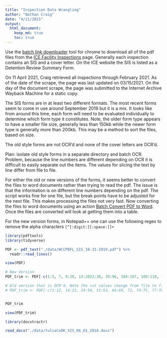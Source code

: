 ```yaml
---
title: "Inspection Data Wrangling"
author: "Nathan Craig"
date: "4/11/2021"
output: 
  html_document:
    keep_md: true
    toc: true
---
```

Use the [batch link downloader](https://chrome.google.com/webstore/detail/batch-link-downloader/aiahkbnnpafepcgnhhecilboebmmolnn/) tool for chrome to download all of the pdf files from the [ICE Facility Inspections](https://www.ice.gov/detain/facility-inspections) page. Generally each inspection contains an SIS and a cover letter. On the ICE website the SIS is listed as a Detention Review Summary Form.

On 11 April 2021, Craig retrieved all inspections through February 2021. As of the date of the scrape, the page was last updated on 03/15/2021. On the day of the document scrape, the page was submitted to the Internet Archive Wayback Machine for a static copy.


The SIS forms are in at least two different formats. The most recent forms seem to come in use around September 2019 but it is a mix. It looks like from around this time, each form will need to be evaluated individually to determine which form type it constitutes. Note, the older form type appears to have a smaller file size, generally less than 150kb while the newer form type is generally more than 200kb. This may be a method to sort the files, based on size.

The old style forms are not OCR'd and none of the cover letters are OCR'd.

Plan: isolate old style forms in a separate directory and batch OCR. Problem, because the line numbers are different depending on OCR it is difficult to easily separate out the items. The values for slicing the text by line differ from file to file.


For either the old or new versions of the forms, it seems better to convert the files to word documents rather than trying to read the pdf. The issue is that the information is on different line numbers depending on the pdf. The script works fine for one file, but the break points have to be adjusted for the next file. This makes processing the files not very fast. Now converting the files to word documents using an action [Batch Convert PDF to Word](https://community.adobe.com/t5/acrobat/batch-convert-pdf-to-word/m-p/4527671). Once the files are converted will look at getting them into a table.

For the new version forms, in Notepad++ one can use the following regex to remove the alpha characters `[^[:digit:][:space:]]+`

```r
library(pdftools)
library(tidyverse)
```



```r
PDF <- pdf_text("./data/WCCPBFL_SIS_10-31-2019.pdf") %>% 
  readr::read_lines()
```

```r
view(PDF)
```



```r
# New Version
PDF_trim <- PDF[-c(1:5, 7, 9:10, 13:2022:36, 39:96, 104:107, 109:110, 112:113, 115:116,118, 119)]

# Old version that is OCR'd. Note the cut values change from file to file.
# PDF_trim <- PDF[-c(1:12, 14:22, 24:50, 51:63, 66:69, 72, 74:75, 77:78, 80, 82:83, 85:87, 89, 91:92, 94, 96, 98:102, 104, 106:107)]


PDF_trim
```
```r
view(PDF_trim)
```


```r
library(docxtractr)
```


```r

read_docx("./data/tulsaCoOK_SIS_06_01_2018.docx")


```

